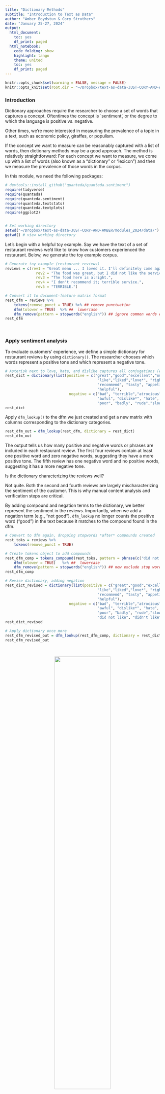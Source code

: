 ```yaml
---
title: "Dictionary Methods"
subtitle: "Introduction to Text as Data"
author: "Amber Boydstun & Cory Struthers"
date: "January 25-27, 2024"
output:
  html_document:
    toc: yes
    df_print: paged
  html_notebook:
    code_folding: show
    highlight: tango
    theme: united
    toc: yes
    df_print: paged
---
```


```r
knitr::opts_chunk$set(warning = FALSE, message = FALSE) 
knitr::opts_knit$set(root.dir = "~/Dropbox/text-as-data-JUST-CORY-AND-AMBER/modules_2024/data/")
```


### Introduction

Dictionary approaches require the researcher to choose a set of words that captures a concept. Oftentimes the concept is `sentiment', or the degree to which the language is positive vs. negative. 

Other times, we're more interested in measuring the prevalence of a topic in a text, such as economic policy, giraffes, or populism. 

If the concept we want to measure can be reasonably captured with a list of words, then dictionary methods may be a good approach. The method is relatively straightforward: For each concept we want to measure, we come up with a list of words (also known as a "dictionary" or "lexicon") and then we measure the prevalence of those words in the corpus. 

In this module, we need the following packages:

```r

# devtools::install_github("quanteda/quanteda.sentiment") 
require(tidyverse)
require(quanteda)
require(quanteda.sentiment)
require(quanteda.textstats)
require(quanteda.textplots)
require(ggplot2)


# Set working directory
setwd("~/Dropbox/text-as-data-JUST-CORY-AND-AMBER/modules_2024/data/")
getwd() # view working directory

```

Let's begin with a helpful toy example. Say we have the text of a set of restaurant reviews we'd like to know how customers experienced the restaurant. Below, we generate the toy example corpus. 

```r

# Generate toy example (restaurant reviews)
reviews = c(rev1 = "Great menu ... I loved it. I'll definitely come again.", 
              rev2 = "The food was great, but I did not like the service.",  
              rev3 = "The food here is alright.", 
              rev4 = "I don't recommend it; terrible service.", 
              rev5 = "TERRIBLE.") 

# Convert it to document-feature matrix format
rest_dfm = reviews %>% 
    tokens(remove_punct = TRUE) %>% ## remove punctuation
    dfm(tolower = TRUE)  %>% ##  lowercase
    dfm_remove(pattern = stopwords("english")) ## ignore common words on a "stop" list
rest_dfm  
```

\

###  Apply sentiment analysis

To evaluate customers' experience, we define a simple dictionary for restaurant reviews by using `dictionary()`. The researcher chooses which words represent a positive tone and which represent a negative tone.

```r

# Asterisk next to love, hate, and dislike captures all conjugations (e.g., loved, disliked)
rest_dict = dictionary(list(positive = c("great","good","excellent","outstanding","best",
                                          "like","liked","love*", "right","well", 
                                          "recommend", "tasty", "appetizing", "friendly", 
                                          "helpful"),
                             negative = c("bad", "terrible","atrocious", "awful", "worst", 
                                          "awful", "dislike*", "hate", 
                                          "poor", "badly", "rude","slow","dirty","cold")))
rest_dict

```

Apply `dfm_lookup()` to the dfm we just created and get a new matrix with columns corresponding to the dictionary categories.

```r

rest_dfm_out = dfm_lookup(rest_dfm, dictionary = rest_dict)
rest_dfm_out

```

The output tells us how many positive and negative words or phrases are included in each restaurant review. The first four reviews contain at least one positive word and zero negative words, suggesting they have a more positive tone. The fifth review has one negative word and no positive words, suggesting it has a more negative tone. 

Is the dictionary characterizing the reviews well?

Not quite. Both the second and fourth reviews are largely mischaracterizing the sentiment of the customer. This is why manual content analysis and verification steps are critical. 

By adding compound and negation terms to the dictionary, we better represent the sentiment in the reviews. Importantly, when we add a negation term (e.g., "not good"), `dfm_lookup` no longer counts the positive word ("good") in the text because it matches to the compound found in the dfm.

```r

# Convert to dfm again, dropping stopwords *after* compounds created
rest_toks = reviews %>% 
    tokens(remove_punct = TRUE)  

# Create tokens object to add compounds
rest_dfm_comp = tokens_compound(rest_toks, pattern = phrase(c("did not like", "didn't like", "do not recommend", "don't recommend"))) %>% 
    dfm(tolower = TRUE)   %>% ##  lowercase 
    dfm_remove(pattern = stopwords("english")) ## now exclude stop words 
rest_dfm_comp

# Revise dictionary, adding negation
rest_dict_revised = dictionary(list(positive = c("great","good","excellent","outstanding","best",
                                          "like","liked","love*", "right","well", 
                                          "recommend", "tasty", "appetizing", "friendly", 
                                          "helpful"),
                             negative = c("bad", "terrible","atrocious", "awful", "worst", 
                                          "awful", "dislike*", "hate", 
                                          "poor", "badly", "rude","slow","dirty","cold",
                                          "did not like", "didn't like", "do not recommend", "don't recommend")))
rest_dict_revised

# Apply dictionary once more
rest_dfm_revised_out = dfm_lookup(rest_dfm_comp, dictionary = rest_dict_revised)
rest_dfm_revised_out

```

\

<center>![](/Users/cstruth/Dropbox/text-as-data-JUST-CORY-AND-AMBER/modules_2024/images/sentiment analysis.jpeg){width="60%"}</center>

\

An alternative approach to creating your own dictionary is using an established one. The use of established dictionaries is common in sentiment analysis. 

For example, [*Lexicoder Sentiment Dictionary (2015)*](https://quanteda.io/reference/data_dictionary_LSD2015.html) (LSD) is a built-in dictionary in `quanteda` package (there are others!). This dictionary consists of 2,858 "negative" and 1,709 "positive" sentiment words. Negations of negative and positive words (like our example above illustrates) are also included. 

```r

# Inspect Lexicoder Sentiment Dictionary
data_dictionary_LSD2015 

```

The [`quanteda.sentiment package`](https://github.com/quanteda/quanteda.sentiment), which we loaded earlier, extends the `quanteda` package with functions for computing sentiment. 

In the following example, we'll examine trends in the sentiment of the news articles, using polarity sentiment to assess whether sentiment between sections of newspapers (opinion, editorial, and news) differs.

We first construct a dfm:

```r

# Upload news corpus
news_corp = readRDS("news_corp.RDS") # recall, we saved the news corpus earlier

# Create dfm
news_dfm = news_corp %>%
    tokens(remove_punct = TRUE, 
           remove_numbers = TRUE, 
           remove_symbols = TRUE) %>% 
    tokens_compound(data_dictionary_LSD2015) %>% # don't forget compound terms! can use dictionary
    dfm(tolower = TRUE)  %>%
    dfm_remove(pattern = stopwords("english")) # now remove stopwords so "not_" has been captured
```

Then we create the DFM and apply the sentiment dictionary to count the number of positive and negative words and phrases in each article using the Lexicon Sentiment Dictionary (LSD). 

```r

# Apply LSD for positive and negative words in each article
news_dict = dfm_lookup(news_dfm, dictionary = data_dictionary_LSD2015) 
news_dict

```

Let's review a few of the articles to see if the sentiment measures appear accurate.

```r

news_dict_df = convert(news_dict, "data.frame")
news_dict_df[857, ] 
news_dict_df[19, ] 
as.character(news_corp[857]) # no sentiment 
as.character(news_corp[19]) # seems rather positive, right?

```

We now have the number of positive and negative words and phrases for each article. We can calculate the proportion of positive and negative words used by each section.

First we count the total number of sentiment terms.

```r

# Sum the total number of sentiment words
news_dict_df$total = rowSums(news_dict_df[,c(2:4)])

```

Then we create a dataframe of the docvars to left join our sentiment counts to the metadata we require -- in this case, the section of the newspaper.

```r

# Grab docvars
news_docvars_df = docvars(news_corp)

# Create doc_id
news_docvars_df = news_docvars_df %>% 
  mutate(doc_id = paste0("text", row_number()))

```

Left join the two dataframes:

```r

# Left_join docvars and the analysis
news_analysis = news_docvars_df %>%
    left_join(news_dict_df, by = "doc_id") 

```

We can manipulate the dataframe using tidyverse to examine the proportion of words that represent positive versus negative sentiment by each year and the difference (positive - negative), or *sentiment score*, for each year. 

Note there are other ways we could calculate a sentiment score, such as subtracting the total number of negative words from the total number of positive words. Using a proportion is one of the most common ways.

The filter steps below are to remove any sections that are not from the sections of core interest in this analysis.

```r

# Filter result to news, editorial, and opinion comparison
news_analysis_section_comp = news_analysis[grep("\\bnews\\b|\\bopinion\\b|\\beditorial\\b", news_analysis$section_sum), ]
  # lost 1/3 obs

# Check balance of sections across sources
dplyr::count(news_analysis_section_comp, Source)

# Get proportion of positive and negative by section
by_section = news_analysis_section_comp %>%
  group_by(section_sum) %>%
  summarise(total_words = sum(total, na.rm = T),
              total_neg = sum(negative, neg_positive), 
              total_pos = sum(positive, neg_negative)) %>%
    ungroup() %>%
    mutate(negative = total_neg/total_words, 
           positive = total_pos/total_words) 
by_section

```

Our sentiment analysis suggests editorials tend to be more positive than opinion and news articles, and that sentiment across all news sections tend to be more negative than positive.

What about if we want to know the extent to which sentiment occurs _at all_? We might hypothesize news articles are more neutral than editorial and opinion sections.

We can use `textstat_summary` to retrieve the number of tokens across each document in the news corpus and join it to the sentiment dataframe.

```r

# Get number tokens
sum_news_toks = textstat_summary(news_dfm)
sum_news_toks

# Prepare to add to analysis df by renaming "document" column to "doc_id"
names(sum_news_toks)[1] = "doc_id"

# Join (recall that our comparison, "comp", is a subset of 674 obs)
news_analysis_section_comp = news_analysis_section_comp  %>%
    left_join(sum_news_toks, by = "doc_id") 

```

Now add an additional row that calculates proportion of neutral tokens, or terms.

```r

# Recalculate, this time with neutral measure
by_section_neutral = news_analysis_section_comp %>%
  group_by(section_sum) %>%
  summarise(total_words = sum(tokens, na.rm = T),
              total_neg = sum(negative, neg_positive), 
              total_pos = sum(positive, neg_negative)) %>%
    ungroup() %>%
    mutate(negative = total_neg/total_words, 
           positive = total_pos/total_words,
           test = total_neg+total_pos,
           netural = ((total_words-((total_neg)+(total_pos)))/total_words)) # neutral measure here
by_section_neutral

```

The aggregate result provides suggestive support for our hypothesis. Our next step would involve retaining article-level variation to evaluate this trend more closely and hypothesis test.


### Apply topical dictionary

Next we will apply a topic-specific dictionary. 

The logic is the same as the logic for sentiment dictionaries, however the lexicons we will now be measuring more than one category and considering topics as opposed to sentiment.


\

<center>![](/Users/cstruth/Dropbox/text-as-data-JUST-CORY-AND-AMBER/modules_2024/images/pap.jpeg){width="60%"}</center>
<center>Source: Policy Agendas Project</center>
\

In this exampple, we'll load a corpus of speeches by representatives of the EU Member states, European Parliament, EU Commission, and the European Central Bank. 

All speeches are stored (in some cases, translated) in English. The metadata contains information on the speakers, length, and occasion of the speeches.

```r

# Import data
load("euspeech.korpus.RData")
head(korpus.euspeech.stats)

```

We'll then apply an dictionary that identifies populist versus liberal terms. The word list for "populism" below is from Rooduijn and Pauwels (2011) and the word list for "liberalism" is created by Puschmann and Haim (2019).

```r

# Create dictionary
populism_liberalism_dict = dictionary(list(populism = c("elit*", "consensus*", "undemocratic*", 
                                                            "referend*", "corrupt*", "propagand", 
                                                            "politici*", "*deceit*", "*deceiv*", 
                                                            "*betray*", "shame*", "scandal*", 
                                                            "truth*", "dishonest*", "establishm*", 
                                                            "ruling*"), 
                                               liberalism = c("liber*", "free*", "indiv*", "open*", 
                                                              "law*", "rules", "order", "rights", 
                                                              "trade", "global", "inter*", "trans*", 
                                                              "minori*", "exchange", "market*")))
populism_liberalism_dict

```

We can apply the dictionary to the speech corpus, grouping by country or supranational entity (EU Commission, the EU Parliament, and the European Central Bank). 

Note that we do not need to use `tokens_compund` because the dictionary does not include compound terms.

```r

# Transform to tokens
eu_toks = tokens(korpus.euspeech, remove_punct=TRUE) %>%
                tokens_remove(pattern = stopwords("en")) %>%
                tokens_group(groups = country) # grouping by country/entity
eu_dfm = dfm(eu_toks)

# Apply dictionary
eu_dfm_dict = dfm_lookup(eu_dfm, dictionary = populism_liberalism_dict)
eu_dfm_dict

```

`dfm_weight` allows us to transform the dictionary dfm into a metric other than a count. Below, we'll rely on same sentiment score metric we applied above. Here, we calculate the proportion of populist versus liberal words among total dictionary words.


```r

# Create proportion metric
dfm_eu_prop = dfm_weight(eu_dfm_dict, scheme = "prop")
convert(dfm_eu_prop, "data.frame")

```

The results show that EU politicians use terms representing liberalism far more than they use terms representing populism. 

Yet there is some variation. Representatives in Greece, Spain, and the EU Parliament tend to use populist rhetoric more often than policymakers elsewhere.

We may also want to examine the trend of populism over time. The process is the same, except for a change in the grouping variable.

```r

# Transform to tokens
eu_toks_year = tokens(korpus.euspeech, remove_punct=TRUE) %>%
                tokens_remove(pattern = stopwords("en")) %>%
                tokens_group(groups = Jahr) # grouping by country/entity
eu_dfm_year = dfm(eu_toks_year)

# Apply dictionary
eu_dfm_year_dict = dfm_lookup(eu_dfm_year, dictionary = populism_liberalism_dict)
eu_dfm_year_dict

# Create proportion
dfm_eu_prop_year = dfm_weight(eu_dfm_year_dict, scheme = "prop")
convert(dfm_eu_prop_year, "data.frame")

```

Overall, it appears populist rhetoric is increasing over time in Europe.

Please bear in mind that while grouping can be useful for initial description, we often want to observe variation at the smallest unit available (in this case the speech). 

Below, we generate the dfm, apply the dictionary, and transform the dictionary without grouping.

```r

# Create dfm
eu_dfm_nogroup = tokens(korpus.euspeech, remove_punct=TRUE) %>%
                tokens_remove(pattern = stopwords("en"))  %>% # removing grouping
                dfm(tolower = TRUE)  %>% 
                dfm_remove(pattern = stopwords("english")) 

# Apply dictionary
eu_dfm_dict = dfm_lookup(eu_dfm_nogroup, dictionary = populism_liberalism_dict)
eu_dfm_dict

# Transform to proportion
dfm_eu_prop = dfm_weight(eu_dfm_dict, scheme = "prop")

```

Now we can plot the variation of populist rhetoric by country based on values of individual speeches.

```r

# Generate df for plotting
eu_poplib_analysis =  convert(dfm_eu_prop, "data.frame") %>% 
  bind_cols(korpus.euspeech.stats) %>% 
  filter(length >= 1200) # removing short speeches

# Plot populism by country
ggplot(eu_poplib_analysis, aes(country, populism)) + 
    geom_boxplot(outlier.size = 0) + 
    geom_jitter(aes(country, populism), 
                position = position_jitter(width = 0.4, height = 0), 
                alpha = 0.1, size = 0.2, show.legend = F) +
    theme_classic() +
    theme(axis.text.x = element_text(angle = 45, vjust = 1, hjust = 1)) +
    xlab("Country") + ylab("Proportion populism") + 
    ggtitle("Proportion of populist rhetoric among speeches of EU policymakers") 

# Get average populism (for comparing visual to key values)
aggregate(populism ~ country, data = eu_poplib_analysis, mean)
aggregate(populism ~ country, data = eu_poplib_analysis, median)


```

The boxplots and averages suggest that the European Commission's share of the corpus (# observations) is large but the level of populist rhetoric among speeches is lower than most other entities.

\

### Homework

---

#### Discussion Question: 

Think back to the last module yesterday (word frequencies). What is the advantage of sentiment analysis over word frequency approaches to answer questions about emotion and valence, for example whether Trump's tweets were written by different people?**

\

#### Coding Question:

1. Load the immigration tweet corpus (we same data we used in our last exercise, now saved as a corpus).
2. Tokenize the corpus (retain all years, 2013-2017).
3. Apply the NRC dictionary in Quanteda (use 'data_dictionary_NRC') to measure sentiment.
4. Find the average sentiment score for each year in the sample.





